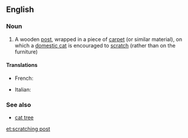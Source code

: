 ==English==

===Noun===
{{wikipedia}}
{{en-noun|sg=[[scratching]] [[post]]}}

# A wooden [[post]], wrapped in a piece of [[carpet]] (or similar material), on which a [[domestic cat]] is encouraged to [[scratch]] (rather than on the furniture)

====Translations====
{{trans-top|wooden post on which a cat scratches}}
* French: {{t+|fr|griffoir|m}}
{{trans-mid}}
*Italian: {{t-|it|grattatoio|m}}
{{trans-bottom}}

===See also===
*[[cat tree]]

[[et:scratching post]]